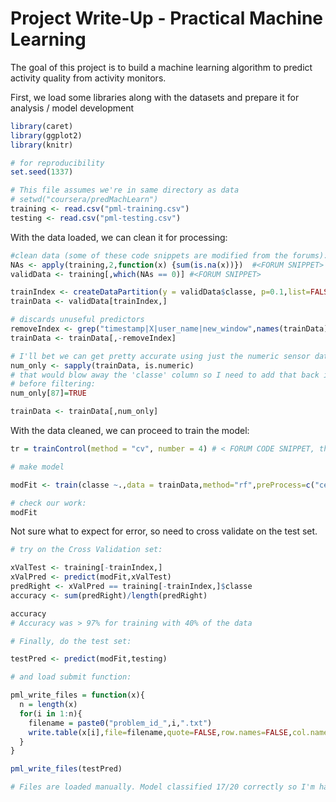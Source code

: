 Project Write-Up - Practical Machine Learning
========================================================
The goal of this project is to build a machine learning algorithm to predict activity quality from activity monitors.

First, we load some libraries along with the datasets and prepare it for analysis / model development

```r
library(caret)
library(ggplot2)
library(knitr)

# for reproducibility
set.seed(1337)

# This file assumes we're in same directory as data
# setwd("coursera/predMachLearn")
training <- read.csv("pml-training.csv")
testing <- read.csv("pml-testing.csv")

```

With the data loaded, we can clean it for processing:
```r

#clean data (some of these code snippets are modified from the forums):
NAs <- apply(training,2,function(x) {sum(is.na(x))})  #<FORUM SNIPPET>
validData <- training[,which(NAs == 0)] #<FORUM SNIPPET>

trainIndex <- createDataPartition(y = validData$classe, p=0.1,list=FALSE) # pared this down so it won't take forever to knit...
trainData <- validData[trainIndex,]

# discards unuseful predictors 
removeIndex <- grep("timestamp|X|user_name|new_window",names(trainData)) # <FORUM SNIPPET>
trainData <- trainData[,-removeIndex]

# I'll bet we can get pretty accurate using just the numeric sensor data
num_only <- sapply(trainData, is.numeric)
# that would blow away the 'classe' column so I need to add that back in
# before filtering:
num_only[87]=TRUE

trainData <- trainData[,num_only]

```

With the data cleaned, we can proceed to train the model:
```r

tr = trainControl(method = "cv", number = 4) # < FORUM CODE SNIPPET, this really sped things up and improved memory use >

# make model

modFit <- train(classe ~.,data = trainData,method="rf",preProcess=c("center","scale","pca"), trControl=tr)

# check our work:
modFit
```


Not sure what to expect for error, so need to cross validate on the test set.

```r
# try on the Cross Validation set:

xValTest <- training[-trainIndex,]
xValPred <- predict(modFit,xValTest)
predRight <- xValPred == training[-trainIndex,]$classe
accuracy <- sum(predRight)/length(predRight)

accuracy
# Accuracy was > 97% for training with 40% of the data

```

```r
# Finally, do the test set:

testPred <- predict(modFit,testing)

# and load submit function:

pml_write_files = function(x){
  n = length(x)
  for(i in 1:n){
    filename = paste0("problem_id_",i,".txt")
    write.table(x[i],file=filename,quote=FALSE,row.names=FALSE,col.names=FALSE)
  }
}

pml_write_files(testPred)

# Files are loaded manually. Model classified 17/20 correctly so I'm happy with that.

```


